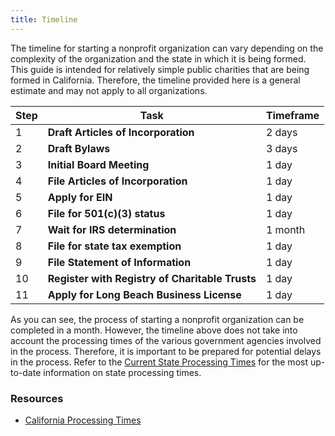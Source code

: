 ```yaml
---
title: Timeline
---
```


The timeline for starting a nonprofit organization can vary depending on the complexity of the organization and the state in which it is being formed. This guide is intended for relatively simple public charities that are being formed in California. Therefore, the timeline provided here is a general estimate and may not apply to all organizations.

| Step| Task | Timeframe |
|-----|------|-----------|
|  1  | **Draft Articles of Incorporation** | 2 days |
|  2  | **Draft Bylaws** | 3 days |
|  3  | **Initial Board Meeting** | 1 day |
|  4  | **File Articles of Incorporation** | 1 day |
|  5  | **Apply for EIN** | 1 day |
|  6  | **File for 501(c)(3) status** | 1 day |
|  7  | **Wait for IRS determination** | 1 month |
|  8  | **File for state tax exemption** | 1 day |
|  9  | **File Statement of Information** | 1 day |
|  10  | **Register with Registry of Charitable Trusts** | 1 day |
|  11  | **Apply for Long Beach Business License** | 1 day |

As you can see, the process of starting a nonprofit organization can be completed in a month. However, the timeline above does not take into account the processing times of the various government agencies involved in the process. Therefore, it is important to be prepared for potential delays in the process. Refer to the [Current State Processing Times](https://www.sos.ca.gov/business-programs/business-entities/processing-dates) for the most up-to-date information on state processing times.

### Resources

- [California Processing Times](https://www.sos.ca.gov/business-programs/business-entities/processing-dates)